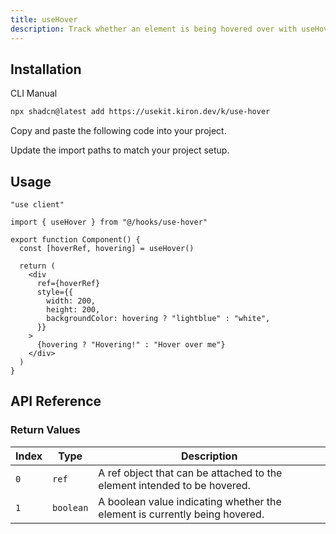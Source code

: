 ```yaml
---
title: useHover
description: Track whether an element is being hovered over with useHover.
---
```


<ComponentPreview name="use-hover-demo" />

## Installation

<CodeTabs>

<TabsList>
  <TabsTrigger value="cli">CLI</TabsTrigger>
  <TabsTrigger value="manual">Manual</TabsTrigger>
</TabsList>

<TabsContent value="cli">

```bash
npx shadcn@latest add https://usekit.kiron.dev/k/use-hover
```

</TabsContent>

<TabsContent value="manual">

<Steps>

<Step>Copy and paste the following code into your project.</Step>

<ComponentSource name="use-hover" />

<Step>Update the import paths to match your project setup.</Step>

</Steps>

</TabsContent>

</CodeTabs>

## Usage

```tsx {3, 6}
"use client"

import { useHover } from "@/hooks/use-hover"

export function Component() {
  const [hoverRef, hovering] = useHover()

  return (
    <div
      ref={hoverRef}
      style={{
        width: 200,
        height: 200,
        backgroundColor: hovering ? "lightblue" : "white",
      }}
    >
      {hovering ? "Hovering!" : "Hover over me"}
    </div>
  )
}
```

## API Reference

### Return Values

| Index | Type      | Description                                                                |
| ----- | --------- | -------------------------------------------------------------------------- |
| `0`   | `ref`     | A ref object that can be attached to the element intended to be hovered.   |
| `1`   | `boolean` | A boolean value indicating whether the element is currently being hovered. |
